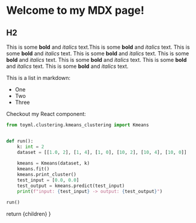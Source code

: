 
# Welcome to my MDX page!

## H2

This is some **bold** and _italics_ text.This is some **bold** and _italics_ text.
This is some **bold** and _italics_ text.
This is some **bold** and _italics_ text.
This is some **bold** and _italics_ text.
This is some **bold** and _italics_ text.
This is some **bold** and _italics_ text.
This is some **bold** and _italics_ text.


This is a list in markdown:
 
- One
- Two
- Three
 
Checkout my React component:

```python
from toyml.clustering.kmeans_clustering import Kmeans


def run():
    k: int = 2
    dataset = [[1.0, 2], [1, 4], [1, 0], [10, 2], [10, 4], [10, 0]]
    
    kmeans = Kmeans(dataset, k)
    kmeans.fit()
    kmeans.print_cluster()
    test_input = [0.0, 0.0]
    test_output = kmeans.predict(test_input)
    print(f"input: {test_input} -> output: {test_output}")

run()
```

<KmeansPage className="ml-36 mr-36"/>


  return <MdxLayout>{children}</MdxLayout>
}
